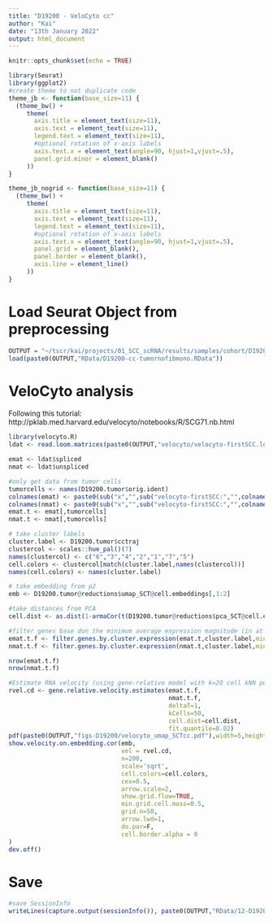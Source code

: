 ```yaml
---
title: "D19200 - VeloCyto cc"
author: "Kai"
date: "13th January 2022"
output: html_document
---
```


```r
knitr::opts_chunk$set(echo = TRUE)
```

```r
library(Seurat)
library(ggplot2)
#create theme to not duplicate code
theme_jb <- function(base_size=11) {
  (theme_bw() +
     theme(
       axis.title = element_text(size=11),
       axis.text = element_text(size=11),
       legend.text = element_text(size=11),
       #optional rotation of x-axis labels
       axis.text.x = element_text(angle=90, hjust=1,vjust=.5),
       panel.grid.minor = element_blank()
     ))
}

theme_jb_nogrid <- function(base_size=11) {
  (theme_bw() +
     theme(
       axis.title = element_text(size=11),
       axis.text = element_text(size=11),
       legend.text = element_text(size=11),
       #optional rotation of x-axis labels
       axis.text.x = element_text(angle=90, hjust=1,vjust=.5),
       panel.grid = element_blank(),
       panel.border = element_blank(),
       axis.line = element_line()
     ))
}
```

# Load Seurat Object from preprocessing

```r
OUTPUT = "~/tscr/kai/projects/01_SCC_scRNA/results/samples/cohort/D19200/rp/"
load(paste0(OUTPUT,"RData/D19200-cc-tumornofibmono.RData"))
```

# VeloCyto analysis

Following this tutorial: http://pklab.med.harvard.edu/velocyto/notebooks/R/SCG71.nb.html 

```r
library(velocyto.R)
ldat <- read.loom.matrices(paste0(OUTPUT,"velocyto/velocyto-firstSCC.loom"))

emat <- ldat$spliced
nmat <- ldat$unspliced

#only get data from tumor cells
tumorcells <- names(D19200.tumor$orig.ident)
colnames(emat) <- paste0(sub("x","",sub("velocyto-firstSCC:","",colnames(emat))),"-1")
colnames(nmat) <- paste0(sub("x","",sub("velocyto-firstSCC:","",colnames(nmat))),"-1")
emat.t <- emat[,tumorcells]
nmat.t <- nmat[,tumorcells]

# take cluster labels
cluster.label <- D19200.tumor$cctraj
clustercol <- scales::hue_pal()(7)
names(clustercol) <- c("6","3","4","2","1","7","5")
cell.colors <- clustercol[match(cluster.label,names(clustercol))]
names(cell.colors) <- names(cluster.label)

# take embedding from p2
emb <- D19200.tumor@reductions$umap_SCT@cell.embeddings[,1:2]

#take distances from PCA
cell.dist <- as.dist(1-armaCor(t(D19200.tumor@reductions$pca_SCT@cell.embeddings)))

#filter genes base don the minimum average expression magnitude (in at least one of the clusters), output total number of resulting valid genes
emat.t.f <- filter.genes.by.cluster.expression(emat.t,cluster.label,min.max.cluster.average = 0.05)
nmat.t.f <- filter.genes.by.cluster.expression(nmat.t,cluster.label,min.max.cluster.average = 0.02)

nrow(emat.t.f)
nrow(nmat.t.f)

#Estimate RNA velocity (using gene-relative model with k=20 cell kNN pooling and using top/bottom 2% quantiles for gamma fit):
rvel.cd <- gene.relative.velocity.estimates(emat.t.f,
                                            nmat.t.f,
                                            deltaT=1,
                                            kCells=50,
                                            cell.dist=cell.dist,
                                            fit.quantile=0.02)
pdf(paste0(OUTPUT,"figs-D19200/velocyto_umap_SCTcc.pdf"),width=5,height=5)
show.velocity.on.embedding.cor(emb,
                               vel = rvel.cd,
                               n=200,
                               scale='sqrt',
                               cell.colors=cell.colors,
                               cex=0.5,
                               arrow.scale=2,
                               show.grid.flow=TRUE,
                               min.grid.cell.mass=0.5,
                               grid.n=50,
                               arrow.lwd=1,
                               do.par=F,
                               cell.border.alpha = 0
)
dev.off()
```

# Save

```r
#save SessionInfo
writeLines(capture.output(sessionInfo()), paste0(OUTPUT,"RData/12-D19200-cc-tumornofibmono-velocyto-sessionInfo.txt"))
```
